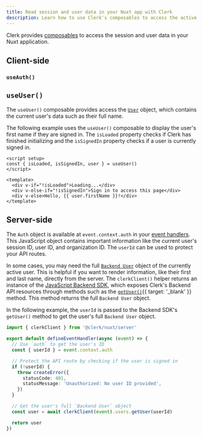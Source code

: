```yaml
---
title: Read session and user data in your Nuxt app with Clerk
description: Learn how to use Clerk's composables to access the active session and user data in your Nuxt application.
---
```


Clerk provides [composables](/docs/references/nuxt/overview#client-side-helpers) to access the session and user data in your Nuxt application.

## Client-side

### `useAuth()`

<Include src="_partials/vue-nuxt/use-auth" />

## `useUser()`

The `useUser()` composable provides access the [`User`](/docs/references/javascript/user) object, which contains the current user's data such as their full name.

The following example uses the `useUser()` composable to display the user's first name if they are signed in. The `isLoaded` property checks if Clerk has finished initializing and the `isSignedIn` property checks if a user is currently signed in.

```vue {{ filename: 'pages/protected-page.vue' }}
<script setup>
const { isLoaded, isSignedIn, user } = useUser()
</script>

<template>
  <div v-if="!isLoaded">Loading...</div>
  <div v-else-if="!isSignedIn">Sign in to access this page</div>
  <div v-else>Hello, {{ user.firstName }}!</div>
</template>
```

## Server-side

The `Auth` object is available at `event.context.auth` in your [event handlers](https://h3.unjs.io/guide/event-handler). This JavaScript object contains important information like the current user's session ID, user ID, and organization ID. The `userId` can be used to protect your API routes.

In some cases, you may need the full [`Backend User`](/docs/references/backend/types/backend-user) object of the currently active user. This is helpful if you want to render information, like their first and last name, directly from the server. The `clerkClient()` helper returns an instance of the [JavaScript Backend SDK](/docs/references/backend/overview), which exposes Clerk's Backend API resources through methods such as the [`getUser()`](/docs/references/backend/user/get-user){{ target: '_blank' }} method. This method returns the full `Backend User` object.

In the following example, the `userId` is passed to the Backend SDK's `getUser()` method to get the user's full `Backend User` object.

```ts {{ filename: 'server/api/auth/index.ts' }}
import { clerkClient } from '@clerk/nuxt/server'

export default defineEventHandler(async (event) => {
  // Use `auth` to get the user's ID
  const { userId } = event.context.auth

  // Protect the API route by checking if the user is signed in
  if (!userId) {
    throw createError({
      statusCode: 401,
      statusMessage: 'Unauthorized: No user ID provided',
    })
  }

  // Get the user's full `Backend User` object
  const user = await clerkClient(event).users.getUser(userId)

  return user
})
```
